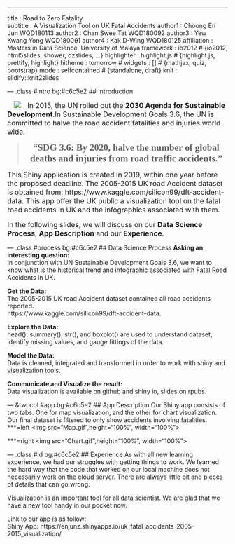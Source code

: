 ---
title       : Road to Zero Fatality                            
subtitle    : A Visualization Tool on UK Fatal Accidents 
author1     : Choong En Jun   WQD180113
author2     : Chan Swee Tat   WQD180092
author3     : Yew Kwang Yong  WQD180091
author4     : Kak D-Wing      WQD180125
affiliation : Masters in Data Science, University of Malaya
framework   : io2012      # {io2012, html5slides, shower, dzslides, ...}
highlighter : highlight.js  # {highlight.js, prettify, highlight}
hitheme     : tomorrow      # 
widgets     : []            # {mathjax, quiz, bootstrap}
mode        : selfcontained # {standalone, draft}
knit        : slidify::knit2slides



--- .class #intro bg:#c6c5e2
## Introduction

<style>
strong {
  font-weight: bold;
}
</style>

<html><p><img style="padding: 0 15px; float: left;" src="Intro.jpg"><span style="font-size: 12pt;">In 2015, the UN rolled out the <strong>2030 Agenda for Sustainable Development</strong>.In Sustainable Development Goals 3.6, the UN is committed to halve the road accident fatalities and injuries world wide.&nbsp;</span></p>
<blockquote>
<p style="text-align: center;"><strong><span style="font-family: verdana, geneva; font-size: 16pt;">"SDG 3.6: By 2020, halve the number of global deaths and injuries from road traffic accidents."</span></strong></p>
</blockquote>
<p><span style="font-size: 12pt;"> This Shiny application is created in 2019, within one year before the proposed deadline. The 2005-2015 UK road Accident dataset is obtained from: https://www.kaggle.com/silicon99/dft-accident-data. This app offer the UK public a visualization tool on the fatal road accidents in UK and the infographics associated with them. &nbsp;</span></p></html>
<p><span style="font-size: 12pt;"> In the following slides, we will discuss on our <strong>Data Science Process</strong>, <strong>App Description</strong> and our <strong>Experience</strong>. &nbsp;</span></p></html>


--- .class #process bg:#c6c5e2
## Data Science Process
<strong>Asking an interesting question:</strong><br>
In conjunction with UN Sustainable Development Goals 3.6, we want to know what is the historical trend and infographic associated with Fatal Road Accidents in UK. 

<strong>Get the Data:</strong><br>
The 2005-2015 UK road Accident dataset contained all road accidents reported. <br>
https://www.kaggle.com/silicon99/dft-accident-data.

<strong>Explore the Data:</strong><br>
head(), summary(), str(), and boxplot() are used to understand dataset, identify missing values, and gauge fittings of the data.


<strong>Model the Data:</strong><br>
Data is cleaned, integrated and transformed in order to work with shiny and visualization tools.

<strong>Communicate and Visualize the result:</strong><br>
Data visualization is available on github and shiny io, slides on rpubs. 


--- &twocol #app bg:#c6c5e2
## App Description
Our Shiny app consists of two tabs. One for map visualization, and the other for chart visualization. Our final dataset is filtered to only show accidents involving fatalities. 
***=left
<img src="Map.gif",height="100%", width="100%">

***=right
<img src="Chart.gif",height="100%", width="100%">


--- .class #id bg:#c6c5e2
## Experience
As with all new learning experience, we had our struggles with getting things to work. We learned the hard way that the code that worked on our local machine does not necessarily work on the cloud server. There are always little bit and pieces of details that can go wrong. 

Visualization is an important tool for all data scientist. We are glad that we have a new tool handy in our pocket now. 

Link to our app is as follow:<br>
  Shiny App: https://enjunz.shinyapps.io/uk_fatal_accidents_2005-2015_visualization/<br>






